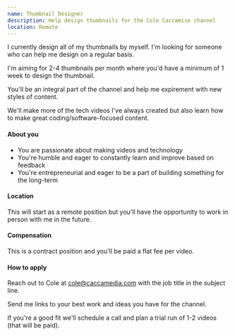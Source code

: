 ```yaml
---
name: Thumbnail Designer
description: Help design thumbnails for the Cole Caccamise channel
location: Remote
---
```


I currently design all of my thumbnails by myself. I'm looking for someone who can help me design on a regular basis.

I'm aiming for 2-4 thumbnails per month where you'd have a minimum of 1 week to design the thumbnail.

You'll be an integral part of the channel and help me expirement with new styles of content.

We'll make more of the tech videos I've always created but also learn how to make great coding/software-focused content.

#### About you

- You are passionate about making videos and technology
- You're humble and eager to constantly learn and improve based on feedback
- You're entrepreneurial and eager to be a part of building something for the long-term

#### Location

This will start as a remote position but you'll have the opportunity to work in person with me in the future.

#### Compensation

This is a contract position and you'll be paid a flat fee per video.

#### How to apply

Reach out to Cole at [cole@caccamedia.com](mailto:cole@caccamedia.com) with the job title in the subject line.

Send me links to your best work and ideas you have for the channel.

If you're a good fit we'll schedule a call and plan a trial run of 1-2 videos (that will be paid).
